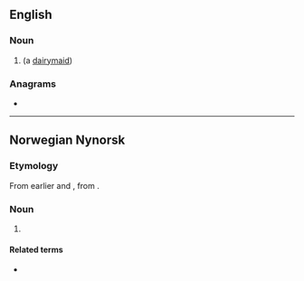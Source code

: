 ==English==

===Noun===
{{en-noun}}

# {{obsolete spelling of|en|dey}} (a [[dairymaid]])

===Anagrams===
* {{anagrams|en|a=deei|EIDE|Edie|idée}}

----

==Norwegian Nynorsk==

===Etymology===
From earlier and {{inh|nn|non|deigja}}, from {{inh|nn|gem-pro|*daigijǭ}}.

===Noun===
{{nn-noun-f2}}

# {{rfdef|nn}}

====Related terms====
* {{l|nn|budeie}}